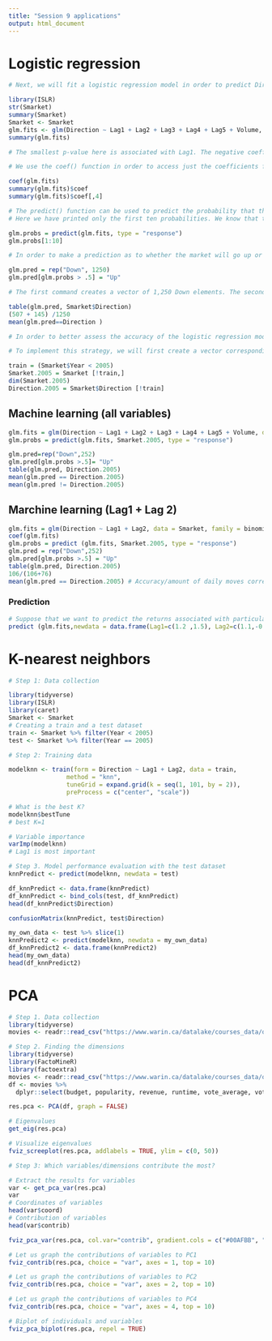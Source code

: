 ```yaml
---
title: "Session 9 applications"
output: html_document
---
```


# Logistic regression
```r
# Next, we will fit a logistic regression model in order to predict Direction using Lag1 through Lag5 and Volume. The glm() function fits generalized linear models, a class of models that includes logistic regression. The syntax generalized of the glm() function is similar to that of lm(), except that we must pass in linear model the argument family=binomial in order to tell R to run a logistic regression rather than some other type of generalized linear model.

library(ISLR)
str(Smarket)
summary(Smarket)
Smarket <- Smarket
glm.fits <- glm(Direction ~ Lag1 + Lag2 + Lag3 + Lag4 + Lag5 + Volume, data=Smarket, family=binomial)
summary(glm.fits)

# The smallest p-value here is associated with Lag1. The negative coefficient for this predictor suggests that if the market had a positive return yesterday, then it is less likely to go up today. However, at a value of 0.15, the p-value is still relatively large, and so there is no clear evidence of a real association between Lag1 and Direction.
```


```r
# We use the coef() function in order to access just the coefficients for this fitted model. We can also use the summary() function to access particular aspects of the fitted model, such as the p-values for the coefficients.

coef(glm.fits)
summary(glm.fits)$coef
summary(glm.fits)$coef[,4]
```

```r
# The predict() function can be used to predict the probability that the market will go up, given values of the predictors. The type="response" option tells R to output probabilities of the form P(Y=1|X), as opposed to other information such as the logit. If no data set is supplied to the predict() function, then the probabilities are computed for the training data that was used to fit the logistic regression model.
# Here we have printed only the first ten probabilities. We know that these values correspond to the probability of the market going up, rather than down, because the contrasts() function indicates that R has created a dummy variable with a 1 for Up.

glm.probs = predict(glm.fits, type = "response")
glm.probs[1:10]

```

```r
# In order to make a prediction as to whether the market will go up or down on a particular day, we must convert these predicted probabilities into class labels, Up or Down. The following two commands create a vector of class predictions based on whether the predicted probability of a market increase is greater than or less than 0.5.

glm.pred = rep("Down", 1250)
glm.pred[glm.probs > .5] = "Up"

```

```r
# The first command creates a vector of 1,250 Down elements. The second line transforms to Up all of the elements for which the predicted probability of a market increase exceeds 0.5. Given these predictions, the table() function can be used to produce a confusion matrix in order to determine how many observations were correctly or incorrectly classified

table(glm.pred, Smarket$Direction)
(507 + 145) /1250
mean(glm.pred==Direction )

```
```r
# In order to better assess the accuracy of the logistic regression model in this setting, we can fit the model using part of the data, and then examine how well it predicts the held out data. This will yield a more realistic error rate, in the sense that in practice we will be interested in our model’s performance not on the data that we used to fit the model, but rather on days in the future for which the market’s movements are unknown.

# To implement this strategy, we will first create a vector corresponding to the observations from 2001 through 2004. We will then use this vector to create a held out data set of observations from 2005.

train = (Smarket$Year < 2005)
Smarket.2005 = Smarket [!train,]
dim(Smarket.2005)
Direction.2005 = Smarket$Direction [!train]
```

## Machine learning (all variables)

```r
glm.fits = glm(Direction ~ Lag1 + Lag2 + Lag3 + Lag4 + Lag5 + Volume, data=Smarket, family=binomial, subset=train)
glm.probs = predict(glm.fits, Smarket.2005, type = "response")

```

```r
glm.pred=rep("Down",252)
glm.pred[glm.probs >.5]= "Up"
table(glm.pred, Direction.2005)
mean(glm.pred == Direction.2005)
mean(glm.pred != Direction.2005)

```


## Marchine learning (Lag1 + Lag 2)

```r
glm.fits = glm(Direction ~ Lag1 + Lag2, data = Smarket, family = binomial, subset = train)
coef(glm.fits)
glm.probs = predict (glm.fits, Smarket.2005, type = "response")
glm.pred = rep("Down",252)
glm.pred[glm.probs >.5] = "Up"
table(glm.pred, Direction.2005)
106/(106+76)
mean(glm.pred == Direction.2005) # Accuracy/amount of daily moves correctly predicted
```

### Prediction
```r
# Suppose that we want to predict the returns associated with particular values of Lag1 and Lag2. In particular, we want to predict Direction on a day when Lag1 and Lag2 equal 1.2 and 1.1, respectively, and on a day when they equal 1.5 and −0.8. We do this using the predict() function.
predict (glm.fits,newdata = data.frame(Lag1=c(1.2 ,1.5), Lag2=c(1.1,-0.8) ), type = "response")

```
 
 
 
# K-nearest neighbors

```r
# Step 1: Data collection

library(tidyverse)
library(ISLR)
library(caret)
Smarket <- Smarket
# Creating a train and a test dataset
train <- Smarket %>% filter(Year < 2005)
test <- Smarket %>% filter(Year == 2005)

```

```r
# Step 2: Training data

modelknn <- train(form = Direction ~ Lag1 + Lag2, data = train,
                method = "knn",
                tuneGrid = expand.grid(k = seq(1, 101, by = 2)),
                preProcess = c("center", "scale"))

# What is the best K?
modelknn$bestTune
# best K=1

# Variable importance
varImp(modelknn)
# Lag1 is most important

```


```r
# Step 3. Model performance evaluation with the test dataset
knnPredict <- predict(modelknn, newdata = test)

df_knnPredict <- data.frame(knnPredict)
df_knnPredict <- bind_cols(test, df_knnPredict)
head(df_knnPredict$Direction)

confusionMatrix(knnPredict, test$Direction)

```

```r
my_own_data <- test %>% slice(1)
knnPredict2 <- predict(modelknn, newdata = my_own_data)
df_knnPredict2 <- data.frame(knnPredict2)
head(my_own_data)
head(df_knnPredict2)
```


# PCA

```r
# Step 1. Data collection
library(tidyverse)
movies <- readr::read_csv("https://www.warin.ca/datalake/courses_data/qmibr/session9/movies_metadata.csv")
```


```r
# Step 2. Finding the dimensions
library(tidyverse)
library(FactoMineR)
library(factoextra)
movies <- readr::read_csv("https://www.warin.ca/datalake/courses_data/qmibr/session9/movies_metadata.csv")
df <- movies %>%
  dplyr::select(budget, popularity, revenue, runtime, vote_average, vote_count)

res.pca <- PCA(df, graph = FALSE)

# Eigenvalues
get_eig(res.pca)

# Visualize eigenvalues
fviz_screeplot(res.pca, addlabels = TRUE, ylim = c(0, 50))

```

```r
# Step 3: Which variables/dimensions contribute the most?

# Extract the results for variables
var <- get_pca_var(res.pca)
var
# Coordinates of variables
head(var$coord)
# Contribution of variables
head(var$contrib)
```

```r
fviz_pca_var(res.pca, col.var="contrib", gradient.cols = c("#00AFBB", "#E7B800", "#FC4E07"), repel = TRUE)
```



```r
# Let us graph the contributions of variables to PC1
fviz_contrib(res.pca, choice = "var", axes = 1, top = 10)
```

```r
# Let us graph the contributions of variables to PC2
fviz_contrib(res.pca, choice = "var", axes = 2, top = 10)
```

```r
# Let us graph the contributions of variables to PC4
fviz_contrib(res.pca, choice = "var", axes = 4, top = 10)
```

```r
# Biplot of individuals and variables
fviz_pca_biplot(res.pca, repel = TRUE)

```



